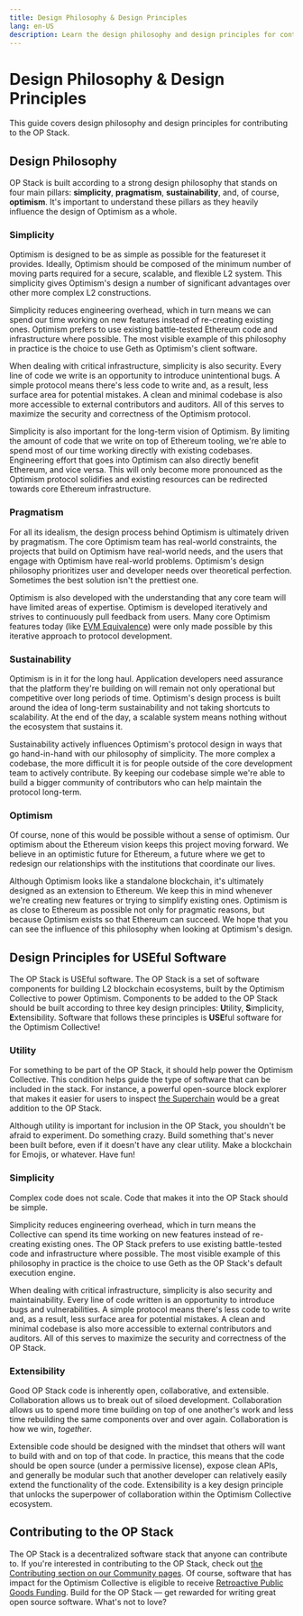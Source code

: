 ```yaml
---
title: Design Philosophy & Design Principles
lang: en-US
description: Learn the design philosophy and design principles for contributing to the OP Stack.
---
```



# Design Philosophy & Design Principles

This guide covers design philosophy and design principles for contributing to the OP Stack.

## Design Philosophy

OP Stack is built according to a strong design philosophy that stands on four main pillars: **simplicity**, **pragmatism**, **sustainability**, and, of course, **optimism**.
It's important to understand these pillars as they heavily influence the design of Optimism as a whole.

### Simplicity

Optimism is designed to be as simple as possible for the featureset it provides.
Ideally, Optimism should be composed of the minimum number of moving parts required for a secure, scalable, and flexible L2 system.
This simplicity gives Optimism's design a number of significant advantages over other more complex L2 constructions.

Simplicity reduces engineering overhead, which in turn means we can spend our time working on new features instead of re-creating existing ones.
Optimism prefers to use existing battle-tested Ethereum code and infrastructure where possible.
The most visible example of this philosophy in practice is the choice to use Geth as Optimism's client software.

When dealing with critical infrastructure, simplicity is also security.
Every line of code we write is an opportunity to introduce unintentional bugs.
A simple protocol means there's less code to write and, as a result, less surface area for potential mistakes.
A clean and minimal codebase is also more accessible to external contributors and auditors.
All of this serves to maximize the security and correctness of the Optimism protocol.

Simplicity is also important for the long-term vision of Optimism.
By limiting the amount of code that we write on top of Ethereum tooling, we're able to spend most of our time working directly with existing codebases.
Engineering effort that goes into Optimism can also directly benefit Ethereum, and vice versa.
This will only become more pronounced as the Optimism protocol solidifies and existing resources can be redirected towards core Ethereum infrastructure.

### Pragmatism

For all its idealism, the design process behind Optimism is ultimately driven by pragmatism.
The core Optimism team has real-world constraints, the projects that build on Optimism have real-world needs, and the users that engage with Optimism have real-world problems.
Optimism's design philosophy prioritizes user and developer needs over theoretical perfection.
Sometimes the best solution isn't the prettiest one.

Optimism is also developed with the understanding that any core team will have limited areas of expertise.
Optimism is developed iteratively and strives to continuously pull feedback from users.
Many core Optimism features today (like [EVM Equivalence](https://web.archive.org/web/20231127160757/https://medium.com/ethereum-optimism/introducing-evm-equivalence-5c2021deb306)) were only made possible by this iterative approach to protocol development.

### Sustainability

Optimism is in it for the long haul.
Application developers need assurance that the platform they're building on will remain not only operational but competitive over long periods of time.
Optimism's design process is built around the idea of long-term sustainability and not taking shortcuts to scalability.
At the end of the day, a scalable system means nothing without the ecosystem that sustains it.

Sustainability actively influences Optimism's protocol design in ways that go hand-in-hand with our philosophy of simplicity.
The more complex a codebase, the more difficult it is for people outside of the core development team to actively contribute.
By keeping our codebase simple we're able to build a bigger community of contributors who can help maintain the protocol long-term.

### Optimism

Of course, none of this would be possible without a sense of optimism.
Our optimism about the Ethereum vision keeps this project moving forward.
We believe in an optimistic future for Ethereum, a future where we get to redesign our relationships with the institutions that coordinate our lives.

Although Optimism looks like a standalone blockchain, it's ultimately designed as an extension to Ethereum.
We keep this in mind whenever we're creating new features or trying to simplify existing ones.
Optimism is as close to Ethereum as possible not only for pragmatic reasons, but because Optimism exists so that Ethereum can succeed.
We hope that you can see the influence of this philosophy when looking at Optimism's design.

## Design Principles for USEful Software

The OP Stack is USEful software. The OP Stack is a set of software components for building L2 blockchain ecosystems, built by the Optimism Collective to power Optimism.
Components to be added to the OP Stack should be built according to three key design principles: **U**tility, **S**implicity, **E**xtensibility.
Software that follows these principles is **USE**ful software for the Optimism Collective!

### Utility

For something to be part of the OP Stack, it should help power the Optimism Collective.
This condition helps guide the type of software that can be included in the stack.
For instance, a powerful open-source block explorer that makes it easier for users to inspect [the Superchain](https://app.optimism.io/superchain/) would be a great addition to the OP Stack.

Although utility is important for inclusion in the OP Stack, you shouldn't be afraid to experiment.
Do something crazy.
Build something that's never been built before, even if it doesn't have any clear utility. Make a blockchain for Emojis, or whatever. Have fun!

### Simplicity

Complex code does not scale.
Code that makes it into the OP Stack should be simple.

Simplicity reduces engineering overhead, which in turn means the Collective can spend its time working on new features instead of re-creating existing ones.
The OP Stack prefers to use existing battle-tested code and infrastructure where possible.
The most visible example of this philosophy in practice is the choice to use Geth as the OP Stack's default execution engine.

When dealing with critical infrastructure, simplicity is also security and maintainability.
Every line of code written is an opportunity to introduce bugs and vulnerabilities.
A simple protocol means there's less code to write and, as a result, less surface area for potential mistakes.
A clean and minimal codebase is also more accessible to external contributors and auditors.
All of this serves to maximize the security and correctness of the OP Stack.

### Extensibility

Good OP Stack code is inherently open, collaborative, and extensible.
Collaboration allows us to break out of siloed development.
Collaboration allows us to spend more time building on top of one another's work and less time rebuilding the same components over and over again.
Collaboration is how we win, *together*.

Extensible code should be designed with the mindset that others will want to build with and on top of that code.
In practice, this means that the code should be open source (under a permissive license), expose clean APIs, and generally be modular such that another developer can relatively easily extend the functionality of the code.
Extensibility is a key design principle that unlocks the superpower of collaboration within the Optimism Collective ecosystem.

## Contributing to the OP Stack

The OP Stack is a decentralized software stack that anyone can contribute to.
If you're interested in contributing to the OP Stack, check out [the Contributing section on our Community pages](https://community.optimism.io).
Of course, software that has impact for the Optimism Collective is eligible to receive [Retroactive Public Goods Funding](https://app.optimism.io/retropgf).
Build for the OP Stack — get rewarded for writing great open source software. What's not to love?
